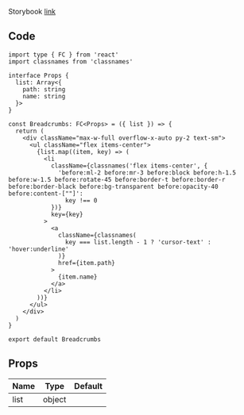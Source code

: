 
Storybook [link](https://components.kidow.me/?path=/story/navigation--breadcrumb)

## Code

```tsx title="components/Breadcrumbs/index.tsx"
import type { FC } from 'react'
import classnames from 'classnames'

interface Props {
  list: Array<{
    path: string
    name: string
  }>
}

const Breadcrumbs: FC<Props> = ({ list }) => {
  return (
    <div className="max-w-full overflow-x-auto py-2 text-sm">
      <ul className="flex items-center">
        {list.map((item, key) => (
          <li
            className={classnames('flex items-center', {
              'before:ml-2 before:mr-3 before:block before:h-1.5 before:w-1.5 before:rotate-45 before:border-t before:border-r before:border-black before:bg-transparent before:opacity-40 before:content-[""]':
                key !== 0
            })}
            key={key}
          >
            <a
              className={classnames(
                key === list.length - 1 ? 'cursor-text' : 'hover:underline'
              )}
              href={item.path}
            >
              {item.name}
            </a>
          </li>
        ))}
      </ul>
    </div>
  )
}

export default Breadcrumbs
```

## Props

| Name             | Type   | Default |
| ---------------- | ------ | ------- |
| list<Required /> | object |         |
